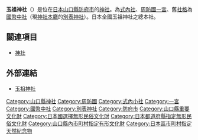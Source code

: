 {{日本神社
| name = 玉祖神社
| img = File:Tamanooya-jinja haiden.JPG
| img_capt = 拜殿
| image_width = 250px
| nihongo = 玉祖神社
| hiragana = たまのおやじんじゃ
| romaji = Tamanooya Jinja
| location = [[山口縣|山口縣]][[防府市|防府市]]大字大崎1690
| god = [[玉祖命|玉祖命]]<br />他一座未詳
| type = [[式內社|式內社]]（小）・[[周防國|周防國]][[一宮|一宮]]・[[國幣中社|國幣中社]]・[[別表神社|別表神社]]
| struct = [[流造|流造]]
| open_year = 
| cere_date = 近9月25日之土・日曜日
|}}

'''玉祖神社'''（{{lang-ja|たまのおやじんじゃ}}）是位在[[日本|日本]][[山口縣|山口縣]][[防府市|防府市]]的[[神社|神社]]。為[[式內社|式內社]]、[[周防國|周防國]][[一宮|一宮]]、舊[[社格|社格]]為[[國幣中社|國幣中社]]（現[[神社本廳|神社本廳]]的[[別表神社|別表神社]]）。日本全國玉祖神社之總本社。

== 關連項目 ==
*[[神社|神社]]

== 外部連結 ==
{{Commonscat|Tamanooya-jinja}}
* [http://www.genbu.net/data/suou/tamaso_title.htm 玉祖神社] {{Wayback|url=http://www.genbu.net/data/suou/tamaso_title.htm |date=20120524093340 }}

{{一宮}}
{{近代社格制度}}

[[Category:山口縣神社|Category:山口縣神社]]
[[Category:周防國|Category:周防國]]
[[Category:式內小社|Category:式內小社]]
[[Category:一宮|Category:一宮]]
[[Category:國幣中社|Category:國幣中社]]
[[Category:別表神社|Category:別表神社]]
[[Category:防府市|Category:防府市]]
[[Category:山口縣重要文化財|Category:山口縣重要文化財]]
[[Category:日本國選擇無形民俗文化財|Category:日本國選擇無形民俗文化財]]
[[Category:日本都道府縣指定無形民俗文化財|Category:日本都道府縣指定無形民俗文化財]]
[[Category:山口縣內市町村指定有形文化財|Category:山口縣內市町村指定有形文化財]]
[[Category:日本區市町村指定天然紀念物|Category:日本區市町村指定天然紀念物]]